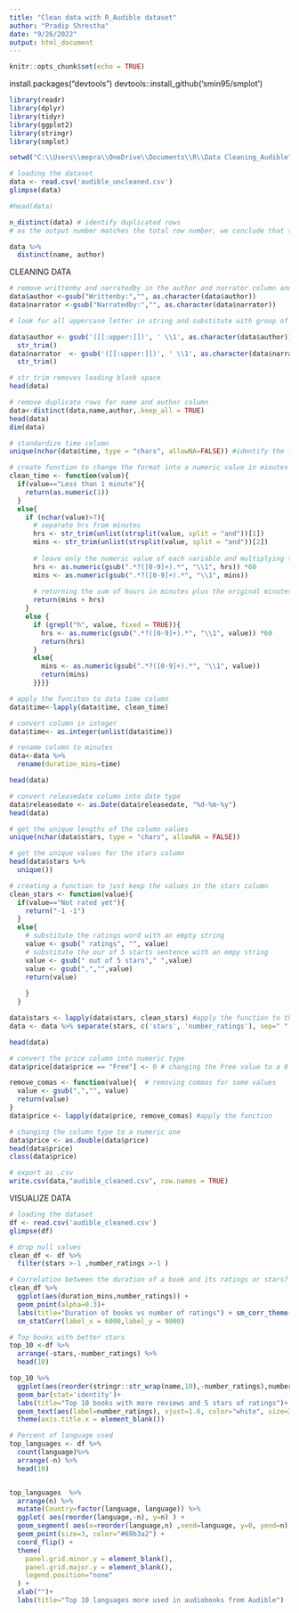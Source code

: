 ---
title: "Clean data with R_Audible dataset"
author: "Pradip Shrestha"
date: "9/26/2022"
output: html_document
---

```{r setup, include=FALSE}
knitr::opts_chunk$set(echo = TRUE)
```

install.packages("devtools")
devtools::install_github('smin95/smplot')

```{r}
library(readr)
library(dplyr)
library(tidyr)
library(ggplot2)
library(stringr)
library(smplot)
```

```{r}
setwd("C:\\Users\\mepra\\OneDrive\\Documents\\R\\Data Cleaning_Audible")

# loading the dataset
data <- read.csv('audible_uncleaned.csv')
glimpse(data)

#head(data)
```


```{r}
n_distinct(data) # identify duplicated rows
# as the output number matches the total row number, we conclude that there is no duplicate rows
```
```{r}
data %>% 
  distinct(name, author)
```
######### CLEANING DATA ##################

```{r}
# remove writtenby and narratedby in the author and narrator column and separate the first from last name by a blank
data$author <-gsub("Writtenby:","", as.character(data$author))
data$narrator <-gsub("Narratedby:","", as.character(data$narrator))
```

```{r}
# look for all uppercase letter in string and substitute with group of letters each time it finds an uppercase one, than substitutes the uppercase with blank space and the first letter of the group

data$author <- gsub('([[:upper:]])', ' \\1', as.character(data$author)) %>%
  str_trim()
data$narrator  <- gsub('([[:upper:]])', ' \\1', as.character(data$narrator ))%>%
  str_trim()

# str_trim removes leading blank space
head(data)
```
```{r}
# remove duplicate rows for name and author column
data<-distinct(data,name,author,.keep_all = TRUE)
head(data)
dim(data)
```

```{r}
# standardize time column
unique(nchar(data$time, type = "chars", allowNA=FALSE)) #identify the length of each type of value
```
```{r}
# create function to change the format into a numeric value in minutes
clean_time <- function(value){
  if(value=="Less than 1 minute"){
    return(as.numeric(1))
  }
  else{
    if (nchar(value)>7){
      # separate hrs from minutes
      hrs <- str_trim(unlist(strsplit(value, split = "and"))[1])
      mins <- str_trim(unlist(strsplit(value, split = "and"))[2])   
      
      # leave only the numeric value of each variable and multiplying the hour per 60 minutes
      hrs <- as.numeric(gsub(".*?([0-9]+).*", "\\1", hrs)) *60
      mins <- as.numeric(gsub(".*?([0-9]+).*", "\\1", mins))
      
      # returning the sum of hours in minutes plus the original minutes
      return(mins + hrs)
    }
    else {
      if (grepl("h", value, fixed = TRUE)){
        hrs <- as.numeric(gsub(".*?([0-9]+).*", "\\1", value)) *60
        return(hrs)
      }
      else{
        mins <- as.numeric(gsub(".*?([0-9]+).*", "\\1", value))
        return(mins)
      }}}}
```

```{r}
# apply the funciton to data time column
data$time<-lapply(data$time, clean_time)

# convert column in integer
data$time<- as.integer(unlist(data$time))

# rename column to minutes
data<-data %>% 
  rename(duration_mins=time)

head(data)
```
```{r}
# convert releasedate column into date type
data$releasedate <- as.Date(data$releasedate, "%d-%m-%y")
head(data)
```

```{r}
# get the unique lengths of the column values
unique(nchar(data$stars, type = "chars", allowNA = FALSE))

# get the unique values for the stars column
head(data$stars %>%
  unique())
```

```{r}
# creating a function to just keep the values in the stars column
clean_stars <- function(value){
  if(value=="Not rated yet"){
    return("-1 -1")
  }
  else{
    # substitute the ratings word with an empty string
    value <- gsub(" ratings", "", value)
    # substitute the our of 5 starts sentence with an empy string
    value <- gsub(" out of 5 stars"," ",value)
    value <- gsub(",","",value)
    return(value)
      
    }
  }
```

```{r}
data$stars <- lapply(data$stars, clean_stars) #apply the function to the stars column
data <- data %>% separate(stars, c('stars', 'number_ratings'), sep=" ", convert=TRUE, extra="drop") #separate column into two

head(data)
```

```{r}
# convert the price column into numeric type
data$price[data$price == "Free"] <- 0 # changing the Free value to a 0

remove_comas <- function(value){  # removing commas for some values
  value <- gsub(",","", value)
  return(value)
}
data$price <- lapply(data$price, remove_comas) #apply the function

# changing the column type to a numeric one
data$price <- as.double(data$price)
head(data$price)
class(data$price)
```
```{r}
# export as .csv
write.csv(data,"audible_cleaned.csv", row.names = TRUE)
```

######### VISUALIZE DATA ##################

```{r}
# loading the dataset
df <- read.csv('audible_cleaned.csv')
glimpse(df)
```

```{r}
# drop null values
clean_df <- df %>%
  filter(stars >-1 ,number_ratings >-1 )
```


```{r}
# Correlation between the duration of a book and its ratings or stars?
clean_df %>%
  ggplot(aes(duration_mins,number_ratings)) +
  geom_point(alpha=0.3)+
  labs(title="Duration of books vs number of ratings") + sm_corr_theme() + 
  sm_statCorr(label_x = 6000,label_y = 9000)
```

```{r}
# Top books with better stars
top_10 <-df %>%
  arrange(-stars,-number_ratings) %>%
  head(10)

top_10 %>%
  ggplot(aes(reorder(stringr::str_wrap(name,10),-number_ratings),number_ratings))+
  geom_bar(stat='identity')+
  labs(title="Top 10 books with more reviews and 5 stars of ratings")+
  geom_text(aes(label=number_ratings), vjust=1.6, color="white", size=3)+
  theme(axis.title.x = element_blank())
```
```{r}
# Percent of language used 
top_languages <- df %>%
  count(language)%>%
  arrange(-n) %>%
  head(10)


top_languages  %>%
  arrange(n) %>%
  mutate(Country=factor(language, language)) %>%
  ggplot( aes(reorder(language,-n), y=n) ) +
  geom_segment( aes(x=reorder(language,n) ,xend=language, y=0, yend=n), color="grey") +
  geom_point(size=3, color="#69b3a2") +
  coord_flip() +
  theme(
    panel.grid.minor.y = element_blank(),
    panel.grid.major.y = element_blank(),
    legend.position="none"
  ) +
  xlab("")+  
  labs(title="Top 10 languages more used in audiobooks from Audible")
```
